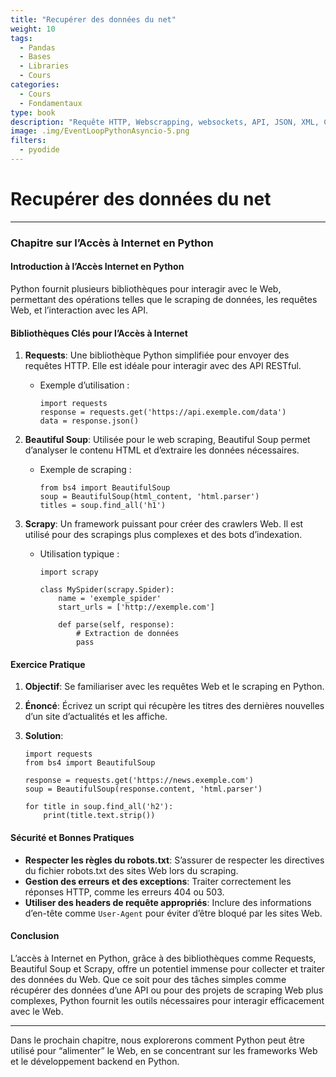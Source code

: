 ```yaml
---
title: "Recupérer des données du net"
weight: 10
tags:
  - Pandas
  - Bases
  - Libraries
  - Cours
categories:
  - Cours
  - Fondamentaux
type: book
description: "Requête HTTP, Webscrapping, websockets, API, JSON, XML, CSV, HTML, SQL, NoSQL, FTP, SSH, ..."
image: .img/EventLoopPythonAsyncio-5.png
filters:
  - pyodide
---
```


# Recupérer des données du net

---

### Chapitre sur l'Accès à Internet en Python

#### Introduction à l'Accès Internet en Python
Python fournit plusieurs bibliothèques pour interagir avec le Web, permettant des opérations telles que le scraping de données, les requêtes Web, et l'interaction avec les API.

#### Bibliothèques Clés pour l'Accès à Internet

1. **Requests**: Une bibliothèque Python simplifiée pour envoyer des requêtes HTTP. Elle est idéale pour interagir avec des API RESTful.
   - Exemple d'utilisation :
     ```pyodide-python
     import requests
     response = requests.get('https://api.exemple.com/data')
     data = response.json()
     ```

2. **Beautiful Soup**: Utilisée pour le web scraping, Beautiful Soup permet d'analyser le contenu HTML et d'extraire les données nécessaires.
   - Exemple de scraping :
     ```pyodide-python
     from bs4 import BeautifulSoup
     soup = BeautifulSoup(html_content, 'html.parser')
     titles = soup.find_all('h1')
     ```

3. **Scrapy**: Un framework puissant pour créer des crawlers Web. Il est utilisé pour des scrapings plus complexes et des bots d'indexation.
   - Utilisation typique :
     ```pyodide-python
     import scrapy

     class MySpider(scrapy.Spider):
         name = 'exemple_spider'
         start_urls = ['http://exemple.com']

         def parse(self, response):
             # Extraction de données
             pass
     ```

#### Exercice Pratique
1. **Objectif**: Se familiariser avec les requêtes Web et le scraping en Python.
2. **Énoncé**: Écrivez un script qui récupère les titres des dernières nouvelles d'un site d'actualités et les affiche.
3. **Solution**:
   ```pyodide-python
   import requests
   from bs4 import BeautifulSoup

   response = requests.get('https://news.exemple.com')
   soup = BeautifulSoup(response.content, 'html.parser')

   for title in soup.find_all('h2'):
       print(title.text.strip())
   ```

#### Sécurité et Bonnes Pratiques
- **Respecter les règles du robots.txt**: S'assurer de respecter les directives du fichier robots.txt des sites Web lors du scraping.
- **Gestion des erreurs et des exceptions**: Traiter correctement les réponses HTTP, comme les erreurs 404 ou 503.
- **Utiliser des headers de requête appropriés**: Inclure des informations d'en-tête comme `User-Agent` pour éviter d'être bloqué par les sites Web.

#### Conclusion
L'accès à Internet en Python, grâce à des bibliothèques comme Requests, Beautiful Soup et Scrapy, offre un potentiel immense pour collecter et traiter des données du Web. Que ce soit pour des tâches simples comme récupérer des données d'une API ou pour des projets de scraping Web plus complexes, Python fournit les outils nécessaires pour interagir efficacement avec le Web.

---

Dans le prochain chapitre, nous explorerons comment Python peut être utilisé pour "alimenter" le Web, en se concentrant sur les frameworks Web et le développement backend en Python.